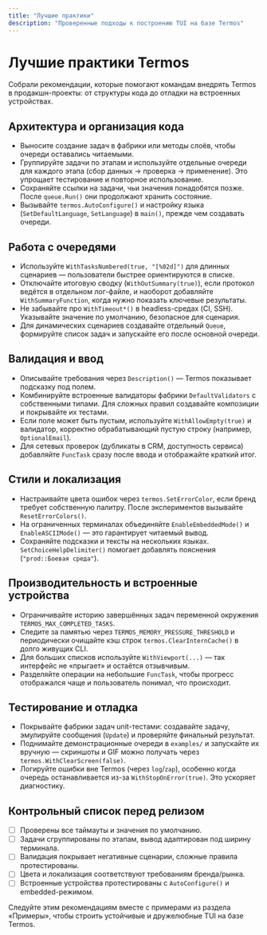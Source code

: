 ```yaml
---
title: "Лучшие практики"
description: "Проверенные подходы к построению TUI на базе Termos"
---
```


# Лучшие практики Termos

Собрали рекомендации, которые помогают командам внедрять Termos в продакшн-проекты: от структуры кода до отладки на встроенных устройствах.

## Архитектура и организация кода

- Выносите создание задач в фабрики или методы слоёв, чтобы очереди оставались читаемыми.
- Группируйте задачи по этапам и используйте отдельные очереди для каждого этапа (сбор данных → проверка → применение). Это упрощает тестирование и повторное использование.
- Сохраняйте ссылки на задачи, чьи значения понадобятся позже. После `queue.Run()` они продолжают хранить состояние.
- Вызывайте `termos.AutoConfigure()` и настройку языка (`SetDefaultLanguage`, `SetLanguage`) в `main()`, прежде чем создавать очереди.

## Работа с очередями

- Используйте `WithTasksNumbered(true, "[%02d]")` для длинных сценариев — пользователи быстрее ориентируются в списке.
- Отключайте итоговую сводку (`WithOutSummary(true)`), если протокол ведётся в отдельном лог-файле, и наоборот добавляйте `WithSummaryFunction`, когда нужно показать ключевые результаты.
- Не забывайте про `WithTimeout*()` в headless-средах (CI, SSH). Указывайте значение по умолчанию, безопасное для сценария.
- Для динамических сценариев создавайте отдельный `Queue`, формируйте список задач и запускайте его после основной очереди.

## Валидация и ввод

- Описывайте требования через `Description()` — Termos показывает подсказку под полем.
- Комбинируйте встроенные валидаторы фабрики `DefaultValidators` с собственными типами. Для сложных правил создавайте композиции и покрывайте их тестами.
- Если поле может быть пустым, используйте `WithAllowEmpty(true)` и валидатор, корректно обрабатывающий пустую строку (например, `OptionalEmail`).
- Для сетевых проверок (дубликаты в CRM, доступность сервиса) добавляйте `FuncTask` сразу после ввода и отображайте краткий итог.

## Стили и локализация

- Настраивайте цвета ошибок через `termos.SetErrorColor`, если бренд требует собственную палитру. После экспериментов вызывайте `ResetErrorColors()`.
- На ограниченных терминалах объединяйте `EnableEmbeddedMode()` и `EnableASCIIMode()` — это гарантирует читаемый вывод.
- Сохраняйте подсказки и тексты на нескольких языках. `SetChoiceHelpDelimiter()` помогает добавлять пояснения (`"prod::Боевая среда"`).

## Производительность и встроенные устройства

- Ограничивайте историю завершённых задач переменной окружения `TERMOS_MAX_COMPLETED_TASKS`.
- Следите за памятью через `TERMOS_MEMORY_PRESSURE_THRESHOLD` и периодически очищайте кэш строк `termos.ClearInternCache()` в долго живущих CLI.
- Для больших списков используйте `WithViewport(...)` — так интерфейс не «прыгает» и остаётся отзывчивым.
- Разделяйте операции на небольшие `FuncTask`, чтобы прогресс отображался чаще и пользователь понимал, что происходит.

## Тестирование и отладка

- Покрывайте фабрики задач unit-тестами: создавайте задачу, эмулируйте сообщения (`Update`) и проверяйте финальный результат.
- Поднимайте демонстрационные очереди в `examples/` и запускайте их вручную — скриншоты и GIF можно получать через `termos.WithClearScreen(false)`.
- Логируйте ошибки вне Termos (через `log`/`zap`), особенно когда очередь останавливается из-за `WithStopOnError(true)`. Это ускоряет диагностику.

## Контрольный список перед релизом

- [ ] Проверены все таймауты и значения по умолчанию.
- [ ] Задачи сгруппированы по этапам, вывод адаптирован под ширину терминала.
- [ ] Валидация покрывает негативные сценарии, сложные правила протестированы.
- [ ] Цвета и локализация соответствуют требованиям бренда/рынка.
- [ ] Встроенные устройства протестированы с `AutoConfigure()` и embedded-режимом.

Следуйте этим рекомендациям вместе с примерами из раздела «Примеры», чтобы строить устойчивые и дружелюбные TUI на базе Termos.

